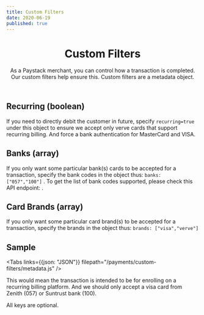 ```yaml
---
title: Custom Filters
date: 2020-06-19
published: true
---
```


<header>
	<h1>Custom Filters</h1>
	<Callout type="summary" title="In a nutshell">
    As a Paystack merchant, you can control how a transaction is completed. Our custom filters help ensure this. Custom filters are a metadata object.
  </Callout>
</header>


## Recurring (boolean)
If you need to directly debit the customer in future, specify `recurring=true` under this object to ensure we accept only verve cards that support recurring billing. And force a bank authentication for MasterCard and VISA.


## Banks (array)
If you only want some particular bank(s) cards to be accepted for a transaction, specify the bank codes in the object thus: `banks: ["057","100"]` . To get the list of bank codes supported, please check this API endpoint: <ApiLink title="List Banks" path="miscellaneous-bank" />.

## Card Brands (array)
If you only want some particular card brand(s) to be accepted for a transaction, specify the brands in the object thus: `brands: ["visa","verve"]` 

## Sample

<Tabs links={{json: "JSON"}} filepath="/payments/custom-filters/metadata.js" />

This would mean the transaction is intended to be for enrolling on a recurring billing platform. And we should only accept a visa card from Zenith (057) or Suntrust bank (100).

All keys are optional.
